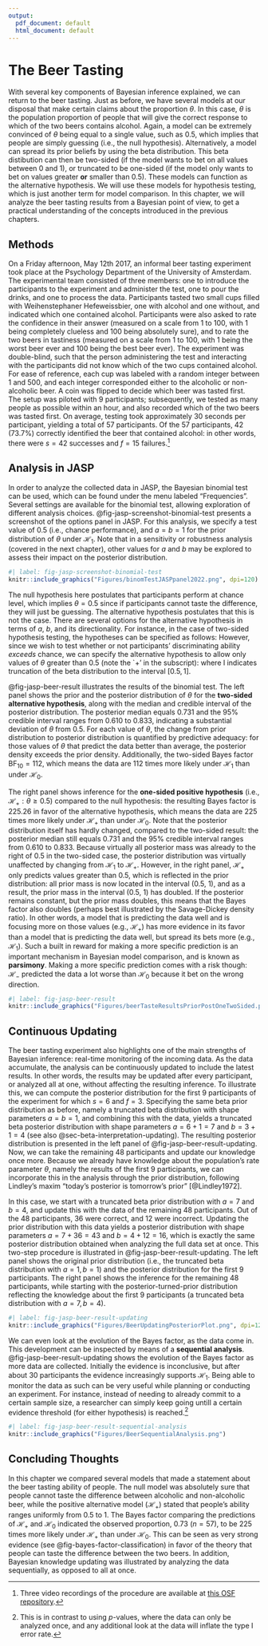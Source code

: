 ```yaml
---
output:
  pdf_document: default
  html_document: default
---
```


# The Beer Tasting

With several key components of Bayesian inference explained, we can return to the beer tasting. Just as before, we have several models at our disposal that make certain claims about the proportion $\theta$. In this case, $\theta$ is the population proportion of people that will give the correct response to which of the two beers contains alcohol. Again, a model can be extremely convinced of $\theta$ being equal to a single value, such as $0.5$, which implies that people are simply guessing (i.e., the null hypothesis). Alternatively, a model can spread its prior beliefs by using the beta distribution. This beta distibution can then be two-sided (if the model wants to bet on all values between 0 and 1), or truncated to be one-sided (if the model only wants to bet on values greater **or** smaller than 0.5). These models can function as the alternative hypothesis. We will use these models for hypothesis testing, which is just another term for model comparison. In this chapter, we will analyze the beer tasting results from a Bayesian point of view, to get a practical understanding of the concepts introduced in the previous chapters.

## Methods

On a Friday afternoon, May 12th 2017, an informal beer tasting experiment took place at the Psychology Department of the University of Amsterdam. The experimental team consisted of three members: one to introduce the participants to the experiment and administer the test, one to pour the drinks, and one to process the data. Participants tasted two small cups filled with Weihenstephaner Hefeweissbier, one with alcohol and one without, and indicated which one contained alcohol. Participants were also asked to rate the confidence in their answer (measured on a scale from $1$ to $100$, with $1$ being completely clueless and $100$ being absolutely sure), and to rate the two beers in tastiness (measured on a scale from $1$ to $100$, with $1$ being the worst beer ever and $100$ being the best beer ever). The experiment was double-blind, such that the person administering the test and interacting with the participants did not know which of the two cups contained alcohol. For ease of reference, each cup was labeled with a random integer between $1$ and $500$, and each integer corresponded either to the alcoholic or non-alcoholic beer. A coin was flipped to decide which beer was tasted first. The setup was piloted with $9$ participants; subsequently, we tested as many people as possible within an hour, and also recorded which of the two beers was tasted first. On average, testing took approximately 30 seconds per participant, yielding a total of $57$ participants. Of the 57 participants, 42 ($73.7\%$) correctly identified the beer that contained alcohol: in other words, there were $s = 42$ successes and $f = 15$ failures.[^04-beer-1]

[^04-beer-1]: Three video recordings of the procedure are available at [this OSF repository](https://osf.io/428pb/).

## Analysis in JASP

In order to analyze the collected data in JASP, the Bayesian binomial test can be used, which can be found under the menu labeled "Frequencies". Several settings are available for the binomial test, allowing exploration of different analysis choices. @fig-jasp-screenshot-binomial-test presents a screenshot of the options panel in JASP. For this analysis, we specify a test value of $0.5$ (i.e., chance performance), and $a = b = 1$ for the prior distribution of $\theta$ under $\mathcal{H}_1$. Note that in a sensitivity or robustness analysis (covered in the next chapter), other values for $a$ and $b$ may be explored to assess their impact on the posterior distribution.

```r
#| label: fig-jasp-screenshot-binomial-test
knitr::include_graphics("Figures/binomTestJASPpanel2022.png", dpi=120) 
```

The null hypothesis here postulates that participants perform at chance level, which implies $\theta = 0.5$ since if participants cannot taste the difference, they will just be guessing. The alternative hypothesis postulates that this is not the case. There are several options for the alternative hypothesis in terms of $a$, $b$, and its directionality. For instance, in the case of two-sided hypothesis testing, the hypotheses can be specified as follows: \begin{equation*}
\mathcal{H}_0:  \theta = 0.5
\end{equation*} \begin{equation}
\mathcal{H}_1:  \theta \sim \text{beta}(1, 1)\text{.}
\label{eq:hypoSetupTwoSided}
\end{equation} However, since we wish to test whether or not participants' discriminating ability *exceeds* chance, we can specify the alternative hypothesis to allow only values of $\theta$ greater than $0.5$ (note the \`$+$' in the subscript): \begin{equation}
\mathcal{H}_+:  \theta \sim \text{beta}(1, 1) \text{I}  (0.5, 1)\text{,}
\label{eq:hypoSetup}
\end{equation} where I indicates truncation of the beta distribution to the interval $[0.5, 1]$.

@fig-jasp-beer-result illustrates the results of the binomial test. The left panel shows the prior and the posterior distribution of $\theta$ for the **two-sided alternative hypothesis**, along with the median and credible interval of the posterior distribution. The posterior median equals $0.731$ and the $95\%$ credible interval ranges from $0.610$ to $0.833$, indicating a substantial deviation of $\theta$ from $0.5$. For each value of $\theta$, the change from prior distribution to posterior distribution is quantified by predictive adequacy: for those values of $\theta$ that predict the data better than average, the posterior density exceeds the prior density. Additionally, the two-sided Bayes factor $\text{BF}_{10} = 112$, which means the data are 112 times more likely under $\mathcal{H}_1$ than under $\mathcal{H}_0$.

The right panel shows inference for the **one-sided positive hypothesis** (i.e., $\mathcal{H}_+: \theta \geq 0.5$) compared to the null hypothesis: the resulting Bayes factor is $225.26$ in favor of the alternative hypothesis, which means the data are $225$ times more likely under $\mathcal{H}_+$ than under $\mathcal{H}_0$. Note that the posterior distribution itself has hardly changed, compared to the two-sided result: the posterior median still equals $0.731$ and the $95\%$ credible interval ranges from $0.610$ to $0.833$. Because virtually all posterior mass was already to the right of $0.5$ in the two-sided case, the posterior distribution was virtually unaffected by changing from $\mathcal{H}_1$ to $\mathcal{H}_+$. However, in the right panel, $\mathcal{H}_+$ only predicts values greater than $0.5$, which is reflected in the prior distribution: all prior mass is now located in the interval $(0.5\text{, } 1)$, and as a result, the prior mass in the interval $(0.5\text{, } 1)$ has doubled. If the posterior remains constant, but the prior mass doubles, this means that the Bayes factor also doubles (perhaps best illustrated by the Savage-Dickey density ratio). In other words, a model that is predicting the data well and is focusing more on those values (e.g., $\mathcal{H}_+$) has more evidence in its favor than a model that is predicting the data well, but spread its bets more (e.g., $\mathcal{H}_1$). Such a built in reward for making a more specific prediction is an important mechanism in Bayesian model comparison, and is known as **parsimony**. Making a more specific prediction comes with a risk though: $\mathcal{H}_-$ predicted the data a lot worse than $\mathcal{H}_0$ because it bet on the wrong direction.

```r
#| label: fig-jasp-beer-result
knitr::include_graphics("Figures/beerTasteResultsPriorPostOneTwoSided.png") 
```

## Continuous Updating

The beer tasting experiment also highlights one of the main strengths of Bayesian inference: real-time monitoring of the incoming data. As the data accumulate, the analysis can be continuously updated to include the latest results. In other words, the results may be updated after every participant, or analyzed all at one, without affecting the resulting inference. To illustrate this, we can compute the posterior distribution for the first $9$ participants of the experiment for which $s = 6$ and $f = 3$. Specifying the same beta prior distribution as before, namely a truncated beta distribution with shape parameters $a = b = 1$, and combining this with the data, yields a truncated beta posterior distribution with shape parameters $a = 6 + 1 = 7$ and $b = 3 + 1 = 4$ (see also @sec-beta-interpretation-updating).\footnote{ 
The shape parameters of the beta posterior distribution can be obtained by summing the $a$ and $b$ parameters of the prior distribution with the observed number of successes and failures, respectively.} The resulting posterior distribution is presented in the left panel of @fig-jasp-beer-result-updating. Now, we can take the remaining 48 participants and update our knowledge once more. Because we already have knowledge about the population's rate parameter $\theta$, namely the results of the first 9 participants, we can incorporate this in the analysis through the prior distribution, following Lindley's maxim "today's posterior is tomorrow's prior" [@Lindley1972].

In this case, we start with a truncated beta prior distribution with $a = 7$ and $b = 4$, and update this with the data of the remaining 48 participants. Out of the 48 participants, 36 were correct, and 12 were incorrect. Updating the prior distribution with this data yields a posterior distribution with shape parameters $a = 7 + 36 = 43$ and $b = 4 + 12 = 16$, which is exactly the same posterior distribution obtained when analyzing the full data set at once. This two-step procedure is illustrated in @fig-jasp-beer-result-updating. The left panel shows the original prior distribution (i.e., the truncated beta distribution with $a = 1, b = 1$) and the posterior distribution for the first $9$ participants. The right panel shows the inference for the remaining $48$ participants, while starting with the posterior-turned-prior distribution reflecting the knowledge about the first $9$ participants (a truncated beta distribution with $a = 7, b = 4$).

```r
#| label: fig-jasp-beer-result-updating
knitr::include_graphics("Figures/BeerUpdatingPosteriorPlot.png", dpi=120) 
```

We can even look at the evolution of the Bayes factor, as the data come in. This development can be inspected by means of a **sequential analysis**. @fig-jasp-beer-result-updating shows the evolution of the Bayes factor as more data are collected. Initially the evidence is inconclusive, but after about $30$ participants the evidence increasingly supports $\mathcal{H}_1$. Being able to monitor the data as such can be very useful while planning or conducting an experiment. For instance, instead of needing to already commit to a certain sample size, a researcher can simply keep going untill a certain evidence threshold (for either hypothesis) is reached.[^04-beer-2]

[^04-beer-2]: This is in contrast to using $p$-values, where the data can only be analyzed once, and any additional look at the data will inflate the type I error rate.

```r
#| label: fig-jasp-beer-result-sequential-analysis
knitr::include_graphics("Figures/BeerSequentialAnalysis.png") 
```

## Concluding Thoughts

In this chapter we compared several models that made a statement about the beer tasting ability of people. The null model was absolutely sure that people cannot taste the difference between alcoholic and non-alcoholic beer, while the positive alternative model ($\mathcal{H}_+$) stated that people's ability ranges uniformly from 0.5 to 1. The Bayes factor comparing the predictions of $\mathcal{H}_+$ and $\mathcal{H}_0$ indicated the observed proportion, $0.73$ ($n = 57$), to be 225 times more likely under $\mathcal{H}_+$ than under $\mathcal{H}_0$. This can be seen as very strong evidence (see @fig-bayes-factor-classification) in favor of the theory that people can taste the difference between the two beers. In addition, Bayesian knowledge updating was illustrated by analyzing the data sequentially, as opposed to all at once.
